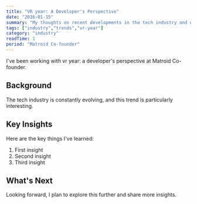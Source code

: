 ```yaml
---
title: "VR year: A Developer's Perspective"
date: "2016-01-15"
summary: "My thoughts on recent developments in the tech industry and what they mean for developers."
tags: ["industry","trends","vr-year"]
category: "industry"
readTime: 1
period: "Matroid Co-founder"
---
```


I've been working with vr year: a developer's perspective at Matroid Co-founder.

## Background

The tech industry is constantly evolving, and this trend is particularly interesting.

## Key Insights

Here are the key things I've learned:

1. First insight
2. Second insight
3. Third insight

## What's Next

Looking forward, I plan to explore this further and share more insights.

